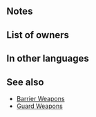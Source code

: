 {{Weapon Infobox
|tagid=SID_バリアの槍
|weaponType=Lance
|range=1
|might=10
|effect=If foe initiates combat, grants Res+7 during combat.
|cost=200
|exclusive=0
|statModifiers=0,10,0,0,0
|next=Barrier Lance+
|promotionRarity=5
|promotionTier=1
|required=Steel Lance
|properties=random_all
}}
==Notes==
{{IfFoeInitiates}}
{{Combat boosts}}
==List of owners==
{{Skill Hero List}}
==In other languages==
{{OtherLanguages
|japanese=バリアの槍
|german=Barrierelanze
|spanishEU=Pica defensiva
|spanishLA=Pica defensiva
|french=Lance barrière
|italian=Lancia barriera
|chineseTW=巴里亞之槍
|portuguese=Lança muralha
}}
==See also==
{{See also skills|cond=Description LIKE '%if foe initiates combat, grants Res+%during combat%' AND WikiName NOT LIKE '%barrier%'|columns=3}}
* [[Skill families#Barrier|Barrier Weapons]]
* [[Skill families#Guard (combat boosts)|Guard Weapons]]
{{Weapons Navbox}}
